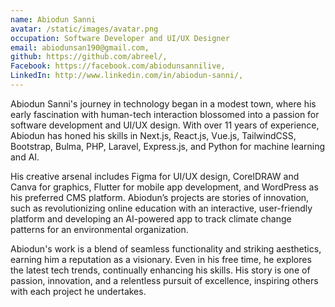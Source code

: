 ```yaml
---
name: Abiodun Sanni
avatar: /static/images/avatar.png
occupation: Software Developer and UI/UX Designer
email: abiodunsan190@gmail.com,
github: https://github.com/abreel/,
Facebook: https://facebook.com/abiodunsannilive,
LinkedIn: http://www.linkedin.com/in/abiodun-sanni/,
---
```


Abiodun Sanni's journey in technology began in a modest town, where his early fascination with human-tech interaction blossomed into a passion for software development and UI/UX design. With over 11 years of experience, Abiodun has honed his skills in Next.js, React.js, Vue.js, TailwindCSS, Bootstrap, Bulma, PHP, Laravel, Express.js, and Python for machine learning and AI.

His creative arsenal includes Figma for UI/UX design, CorelDRAW and Canva for graphics, Flutter for mobile app development, and WordPress as his preferred CMS platform. Abiodun’s projects are stories of innovation, such as revolutionizing online education with an interactive, user-friendly platform and developing an AI-powered app to track climate change patterns for an environmental organization.

Abiodun's work is a blend of seamless functionality and striking aesthetics, earning him a reputation as a visionary. Even in his free time, he explores the latest tech trends, continually enhancing his skills. His story is one of passion, innovation, and a relentless pursuit of excellence, inspiring others with each project he undertakes.
